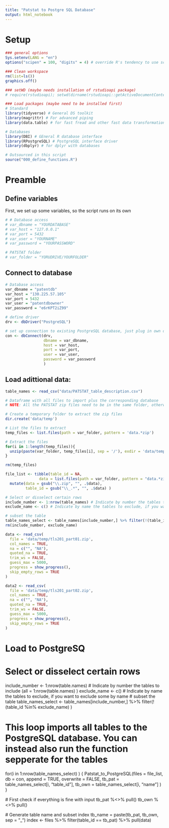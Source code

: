 ```yaml
---
title: "Patstat to Postgre SQL Database"
output: html_notebook
---
```


# Setup

```r
### general options
Sys.setenv(LANG = "en")
options("scipen" = 100, "digits" = 4) # override R's tendency to use scientific notation

### Clean workspace
rm(list=ls())
graphics.off()

### setWD (maybe needs installation of rstudioapi package)
# require(rstudioapi); setwd(dirname(rstudioapi::getActiveDocumentContext()$path)); getwd()

### Load packages (maybe need to be installed first)
# Standard
library(tidyverse) # General DS toolkit
library(magrittr) # For advanced piping
library(data.table) # for fast fread and other fast data transformations

# Databases
library(DBI) # GEneral R database interface
library(RPostgreSQL) # PostgreSQL interface driver
library(dbplyr) # for dplyr with databases
```

```r
# Outsourced in this script
source("000_define_functions.R")
```

# Preamble

## Define variables

First, we set up some variables, so the script runs on its own

```r
# # Database access
# var_dbname = "YOURDATABASE"
# var_host = "127.0.0.1"
# var_port = 5432
# var_user = "YOURNAME"
# var_password = "YOURPASSWORD"
```

```r
# PATSTAT folder
# var_folder = "YORUDRIVE/YOURFOLDER"
```



## Connect to database

```r
# Database access
var_dbname = "patentdb"
var_host = "130.225.57.105"
var_port = 5432
var_user = "patentdbowner"
var_password = "e6rKPT2iZ99"
```

```r
# define driver
drv <- dbDriver("PostgreSQL")

# set up connection to existing PostgreSQL database, just plug in own details
con <- dbConnect(drv, 
                 dbname = var_dbname,
                 host = var_host, 
                 port = var_port,
                 user = var_user, 
                 password = var_password
                 )
```


## Load adittional data: 

```r
table_names <- read_csv("data/PATSTAT_table_description.csv")
```


```r
# Dataframe with all files to import plus the corresponding database
# NOTE: All the PATSTAT zip files need to be in the same folder, otherwise alter the path


```


```r
# Create a temporary folder to extract the zip files
dir.create('data/temp')

# List the files to extract
temp_files <- list.files(path = var_folder, pattern = 'data.*zip')

# Extract the files
for(i in 1:length(temp_files)){
  unzip(paste(var_folder, temp_files[i], sep = '/'), exdir = 'data/temp')
}

rm(temp_files)
```








```r
file_list <- tibble(table_id = NA,
               data = list.files(path = var_folder, pattern = "data.*zip") ) %>%
  mutate(data = gsub("\\.zip", "", .$data),
         table_id = gsub("\\_.*", "", .$data) )
```

```r
# Select or disselect certain rows
include_number <- 1:nrow(table_names) # Indicate by number the tables to include (all = 1:nrow(table.names) )
exclude_name <- c() # Indicate by name the tables to exclude, if you want to exclude some by name

# subset the table
table_names_select <- table_names[include_number,] %>% filter(!(table_id %in% exclude_name) )
rm(include_number, exclude_name)
```





```r
data <- read_csv(
  file = 'data/temp/tls201_part01.zip',
  col_names = TRUE,
  na = c("", "NA"),
  quoted_na = TRUE,
  trim_ws = FALSE,
  guess_max = 5000,
  progress = show_progress(),
  skip_empty_rows = TRUE
)
```


```r
data2 <- read_csv(
  file = 'data/temp/tls201_part02.zip',
  col_names = TRUE,
  na = c("", "NA"),
  quoted_na = TRUE,
  trim_ws = FALSE,
  guess_max = 5000,
  progress = show_progress(),
  skip_empty_rows = TRUE
)
```


##############################################################################
# Load to PostgreSQ
##############################################################################

# Select or disselect certain rows
include_number <- 1:nrow(table.names) # Indicate by number the tables to include (all = 1:nrow(table.names) )
exclude_name <- c() # Indicate by name the tables to exclude, if you want to exclude some by name
# subset the table
table_names_select <- table_names[include_number,] %>% filter(!(table_id %in% exclude_name) )

# This loop imports all tables to the PostgreSQL database. You can instead also run the function sepperate for the tables
for(i in 1:nrow(table_names_select) ) {
  Patstat_to_PostgreSQL(files = file_list, 
                        db = con,
                        append = TRUE,
                        overwrite = FALSE,
                        tb_pat = table_names_select[i, "table_id"],
                        tb_own = table_names_select[i, "name"]
                        )
}

  # First check if everything is fine with input
  tb_pat %<>% pull()
  tb_own  %<>% pull()
  
  # Generate table name and subset index
  tb_name = paste(tb_pat, tb_own, sep = "_")
  index <- files %>%
    filter(table_id == tb_pat) %>%
    pull(data) 
    
  








